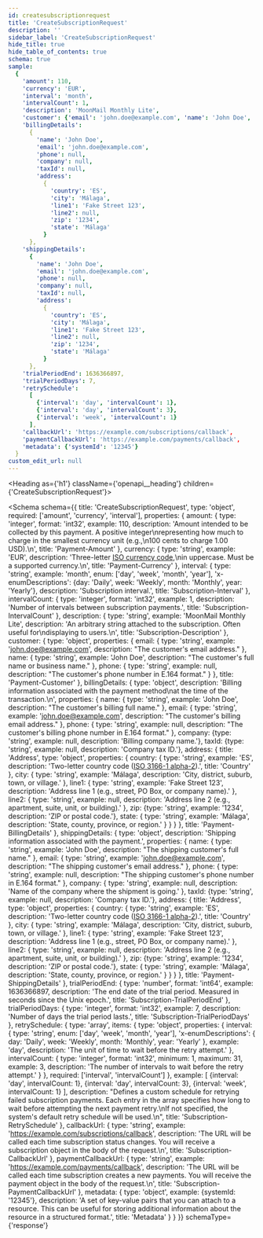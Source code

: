 ```yaml
---
id: createsubscriptionrequest
title: 'CreateSubscriptionRequest'
description: ''
sidebar_label: 'CreateSubscriptionRequest'
hide_title: true
hide_table_of_contents: true
schema: true
sample:
  {
    'amount': 110,
    'currency': 'EUR',
    'interval': 'month',
    'intervalCount': 1,
    'description': 'MoonMail Monthly Lite',
    'customer': {'email': 'john.doe@example.com', 'name': 'John Doe', 'phone': null},
    'billingDetails':
      {
        'name': 'John Doe',
        'email': 'john.doe@example.com',
        'phone': null,
        'company': null,
        'taxId': null,
        'address':
          {
            'country': 'ES',
            'city': 'Málaga',
            'line1': 'Fake Street 123',
            'line2': null,
            'zip': '1234',
            'state': 'Málaga'
          }
      },
    'shippingDetails':
      {
        'name': 'John Doe',
        'email': 'john.doe@example.com',
        'phone': null,
        'company': null,
        'taxId': null,
        'address':
          {
            'country': 'ES',
            'city': 'Málaga',
            'line1': 'Fake Street 123',
            'line2': null,
            'zip': '1234',
            'state': 'Málaga'
          }
      },
    'trialPeriodEnd': 1636366897,
    'trialPeriodDays': 7,
    'retrySchedule':
      [
        {'interval': 'day', 'intervalCount': 1},
        {'interval': 'day', 'intervalCount': 3},
        {'interval': 'week', 'intervalCount': 1}
      ],
    'callbackUrl': 'https://example.com/subscriptions/callback',
    'paymentCallbackUrl': 'https://example.com/payments/callback',
    'metadata': {'systemId': '12345'}
  }
custom_edit_url: null
---
```



<Heading as={'h1'} className={'openapi__heading'} children={'CreateSubscriptionRequest'}></Heading>

<Schema
  schema={{
    title: 'CreateSubscriptionRequest',
    type: 'object',
    required: ['amount', 'currency', 'interval'],
    properties: {
      amount: {
        type: 'integer',
        format: 'int32',
        example: 110,
        description:
          'Amount intended to be collected by this payment. A positive integer\nrepresenting how much to charge in the smallest currency unit (e.g.,\n100 cents to charge 1.00 USD).\n',
        title: 'Payment-Amount'
      },
      currency: {
        type: 'string',
        example: 'EUR',
        description:
          'Three-letter [ISO currency code](https://en.wikipedia.org/wiki/ISO_4217),\nin uppercase. Must be a supported currency.\n',
        title: 'Payment-Currency'
      },
      interval: {
        type: 'string',
        example: 'month',
        enum: ['day', 'week', 'month', 'year'],
        'x-enumDescriptions': {day: 'Daily', week: 'Weekly', month: 'Monthly', year: 'Yearly'},
        description: 'Subscription interval.',
        title: 'Subscription-Interval'
      },
      intervalCount: {
        type: 'integer',
        format: 'int32',
        example: 1,
        description: 'Number of intervals between subscription payments.',
        title: 'Subscription-IntervalCount'
      },
      description: {
        type: 'string',
        example: 'MoonMail Monthly Lite',
        description:
          'An arbitrary string attached to the subscription. Often useful for\ndisplaying to users.\n',
        title: 'Subscription-Description'
      },
      customer: {
        type: 'object',
        properties: {
          email: {
            type: 'string',
            example: 'john.doe@example.com',
            description: "The customer's email address."
          },
          name: {
            type: 'string',
            example: 'John Doe',
            description: "The customer's full name or business name."
          },
          phone: {
            type: 'string',
            example: null,
            description: "The customer's phone number in E.164 format."
          }
        },
        title: 'Payment-Customer'
      },
      billingDetails: {
        type: 'object',
        description:
          'Billing information associated with the payment method\nat the time of the transaction.\n',
        properties: {
          name: {
            type: 'string',
            example: 'John Doe',
            description: "The customer's billing full name."
          },
          email: {
            type: 'string',
            example: 'john.doe@example.com',
            description: "The customer's billing email address."
          },
          phone: {
            type: 'string',
            example: null,
            description: "The customer's billing phone number in E.164 format."
          },
          company: {type: 'string', example: null, description: 'Billing company name.'},
          taxId: {type: 'string', example: null, description: 'Company tax ID.'},
          address: {
            title: 'Address',
            type: 'object',
            properties: {
              country: {
                type: 'string',
                example: 'ES',
                description:
                  'Two-letter country code ([ISO 3166-1 alpha-2](https://en.wikipedia.org/wiki/ISO_3166-1_alpha-2)).',
                title: 'Country'
              },
              city: {
                type: 'string',
                example: 'Málaga',
                description: 'City, district, suburb, town, or village.'
              },
              line1: {
                type: 'string',
                example: 'Fake Street 123',
                description: 'Address line 1 (e.g., street, PO Box, or company name).'
              },
              line2: {
                type: 'string',
                example: null,
                description: 'Address line 2 (e.g., apartment, suite, unit, or building).'
              },
              zip: {type: 'string', example: '1234', description: 'ZIP or postal code.'},
              state: {
                type: 'string',
                example: 'Málaga',
                description: 'State, county, province, or region.'
              }
            }
          }
        },
        title: 'Payment-BillingDetails'
      },
      shippingDetails: {
        type: 'object',
        description: 'Shipping information associated with the payment.',
        properties: {
          name: {
            type: 'string',
            example: 'John Doe',
            description: "The shipping customer's full name."
          },
          email: {
            type: 'string',
            example: 'john.doe@example.com',
            description: "The shipping customer's email address."
          },
          phone: {
            type: 'string',
            example: null,
            description: "The shipping customer's phone number in E.164 format."
          },
          company: {
            type: 'string',
            example: null,
            description: 'Name of the company where the shipment is going.'
          },
          taxId: {type: 'string', example: null, description: 'Company tax ID.'},
          address: {
            title: 'Address',
            type: 'object',
            properties: {
              country: {
                type: 'string',
                example: 'ES',
                description:
                  'Two-letter country code ([ISO 3166-1 alpha-2](https://en.wikipedia.org/wiki/ISO_3166-1_alpha-2)).',
                title: 'Country'
              },
              city: {
                type: 'string',
                example: 'Málaga',
                description: 'City, district, suburb, town, or village.'
              },
              line1: {
                type: 'string',
                example: 'Fake Street 123',
                description: 'Address line 1 (e.g., street, PO Box, or company name).'
              },
              line2: {
                type: 'string',
                example: null,
                description: 'Address line 2 (e.g., apartment, suite, unit, or building).'
              },
              zip: {type: 'string', example: '1234', description: 'ZIP or postal code.'},
              state: {
                type: 'string',
                example: 'Málaga',
                description: 'State, county, province, or region.'
              }
            }
          }
        },
        title: 'Payment-ShippingDetails'
      },
      trialPeriodEnd: {
        type: 'number',
        format: 'int64',
        example: 1636366897,
        description: 'The end date of the trial period. Measured in seconds since the Unix epoch.',
        title: 'Subscription-TrialPeriodEnd'
      },
      trialPeriodDays: {
        type: 'integer',
        format: 'int32',
        example: 7,
        description: 'Number of days the trial period lasts.',
        title: 'Subscription-TrialPeriodDays'
      },
      retrySchedule: {
        type: 'array',
        items: {
          type: 'object',
          properties: {
            interval: {
              type: 'string',
              enum: ['day', 'week', 'month', 'year'],
              'x-enumDescriptions': {
                day: 'Daily',
                week: 'Weekly',
                month: 'Monthly',
                year: 'Yearly'
              },
              example: 'day',
              description: 'The unit of time to wait before the retry attempt.'
            },
            intervalCount: {
              type: 'integer',
              format: 'int32',
              minimum: 1,
              maximum: 31,
              example: 3,
              description: 'The number of intervals to wait before the retry attempt.'
            }
          },
          required: ['interval', 'intervalCount']
        },
        example: [
          {interval: 'day', intervalCount: 1},
          {interval: 'day', intervalCount: 3},
          {interval: 'week', intervalCount: 1}
        ],
        description:
          "Defines a custom schedule for retrying failed subscription payments. Each entry in the array specifies how long to wait before attempting the next payment retry.\nIf not specified, the system's default retry schedule will be used.\n",
        title: 'Subscription-RetrySchedule'
      },
      callbackUrl: {
        type: 'string',
        example: 'https://example.com/subscriptions/callback',
        description:
          'The URL will be called each time subscription status changes. You will receive a subscription object in the body of the request.\n',
        title: 'Subscription-CallbackUrl'
      },
      paymentCallbackUrl: {
        type: 'string',
        example: 'https://example.com/payments/callback',
        description:
          'The URL will be called each time subscription creates a new payments. You will receive the payment object in the body of the request.\n',
        title: 'Subscription-PaymentCallbackUrl'
      },
      metadata: {
        type: 'object',
        example: {systemId: '12345'},
        description:
          'A set of key-value pairs that you can attach to a resource. This can be useful for storing additional information about the resource in a structured format.',
        title: 'Metadata'
      }
    }
  }}
  schemaType={'response'}
></Schema>
